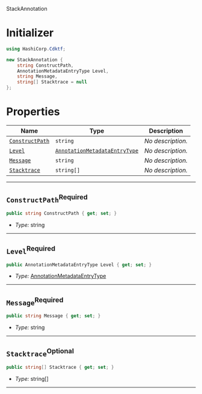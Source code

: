  StackAnnotation <a name="StackAnnotation" id="cdktf.StackAnnotation"></a>

# Initializer <a name="Initializer" id="cdktf.StackAnnotation.Initializer"></a>

```csharp
using HashiCorp.Cdktf;

new StackAnnotation {
    string ConstructPath,
    AnnotationMetadataEntryType Level,
    string Message,
    string[] Stacktrace = null
};
```

# Properties <a name="Properties" id="Properties"></a>

| **Name** | **Type** | **Description** |
| --- | --- | --- |
| <code><a href="#cdktf.StackAnnotation.property.constructPath">ConstructPath</a></code> | <code>string</code> | *No description.* |
| <code><a href="#cdktf.StackAnnotation.property.level">Level</a></code> | <code><a href="#cdktf.AnnotationMetadataEntryType">AnnotationMetadataEntryType</a></code> | *No description.* |
| <code><a href="#cdktf.StackAnnotation.property.message">Message</a></code> | <code>string</code> | *No description.* |
| <code><a href="#cdktf.StackAnnotation.property.stacktrace">Stacktrace</a></code> | <code>string[]</code> | *No description.* |

---

## `ConstructPath`<sup>Required</sup> <a name="ConstructPath" id="cdktf.StackAnnotation.property.constructPath"></a>

```csharp
public string ConstructPath { get; set; }
```

- *Type:* string

---

## `Level`<sup>Required</sup> <a name="Level" id="cdktf.StackAnnotation.property.level"></a>

```csharp
public AnnotationMetadataEntryType Level { get; set; }
```

- *Type:* <a href="#cdktf.AnnotationMetadataEntryType">AnnotationMetadataEntryType</a>

---

## `Message`<sup>Required</sup> <a name="Message" id="cdktf.StackAnnotation.property.message"></a>

```csharp
public string Message { get; set; }
```

- *Type:* string

---

## `Stacktrace`<sup>Optional</sup> <a name="Stacktrace" id="cdktf.StackAnnotation.property.stacktrace"></a>

```csharp
public string[] Stacktrace { get; set; }
```

- *Type:* string[]

---
